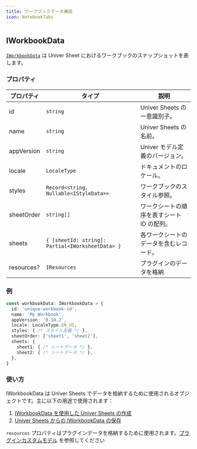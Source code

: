 ```yaml
---
title: ワークブックデータ構造
icon: NotebookTabs
---
```


## IWorkbookData

[`IWorkbookData`](https://reference.univer.ai/en-US/interfaces/IWorkbookData) は Univer Sheet におけるワークブックのスナップショットを表します。

### プロパティ

| プロパティ | タイプ | 説明 |
|----------|------|-------------|
| id | `string` | Univer Sheets の一意識別子。 |
| name | `string` | Univer Sheets の名前。 |
| appVersion | `string` | Univer モデル定義のバージョン。 |
| locale | `LocaleType` | ドキュメントのロケール。 |
| styles | `Record<string, Nullable<IStyleData>>` | ワークブックのスタイル参照。 |
| sheetOrder | `string[]` | ワークシートの順序を表すシート ID の配列。 |
| sheets | `{ [sheetId: string]: Partial<IWorksheetData> }` | 各ワークシートのデータを含むレコード。 |
| resources? | `IResources` | プラグインのデータを格納 |

### 例

```typescript
const workbookData: IWorkbookData = {
  id: 'unique-workbook-id',
  name: 'My Workbook',
  appVersion: '0.10.2',
  locale: LocaleType.EN_US,
  styles: { /* スタイル定義 */ },
  sheetOrder: ['sheet1', 'sheet2'],
  sheets: {
    sheet1: { /* シートデータ */ },
    sheet2: { /* シートデータ */ },
  },
}
```

### 使い方

IWorkbookData は Univer Sheets でデータを格納するために使用されるオブジェクトです。主に以下の用途で使用されます：

1. [IWorkbookData を使用した Univer Sheets の作成](/guides/sheets/features/core/sheets-api#create-worksheet)
2. [Univer Sheets からの IWorkbookData の保存](/guides/sheets/features/core/sheets-api#get-workbook-data)

`resources` プロパティはプラグインデータを格納するために使用されます。[プラグインカスタムモデル](/guides/recipes/tutorials/custom-model) を参照してください
